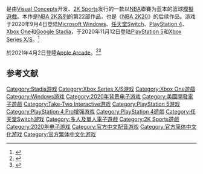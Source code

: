 {{NoteTA
| G1 = Games
}}
{{Infobox VG
| title = NBA 2K21
| image = 
| genre = [[體育遊戲|體育]]
| platform = {{ubl|[[Microsoft_Windows|Microsoft Windows]]|[[任天堂Switch|任天堂Switch]]|[[PlayStation_4|PlayStation 4]]|[[PlayStation_5|PlayStation 5]]|[[Xbox_One|Xbox One]]|[[Xbox_Series_X/S|Xbox Series X/S]]|[[Google_Stadia|Google Stadia]]|[[Apple_Arcade|Apple Arcade]] (Arcade版)}}
| released = {{vgrelease|WW|September 4, 2020}}'''Arcade版(Apple Arcade) '''<br/>2021年4月2日'''
| developer = [[Visual_Concepts|Visual Concepts]]
| publisher = [[2K_Games|2K Sports]]
| series = [[NBA_2K系列|NBA 2K系列]]
| modes = [[单人电子游戏|单人电子游戏]]、[[多人电子游戏|多人电子游戏]]
}}
{{vgname|NBA 2K21}}是由[[Visual_Concepts|Visual Concepts]]开发、[[2K_Games|2K Sports]]发行的一款以[[NBA|NBA]]聯賽为蓝本的篮球[[模擬遊戲|模擬遊戲]]。本作是[[NBA_2K系列|NBA 2K系列]]的第22部作品，也是《[[NBA_2K20|NBA 2K20]]》的后续作品。游戏于2020年9月4日登陆[[Microsoft_Windows|Microsoft Windows]]、[[任天堂Switch|任天堂Switch]]、[[PlayStation_4|PlayStation 4]]、[[Xbox_One|Xbox One]]和[[Google_Stadia|Google Stadia]]，于2020年11月12日登陆[[PlayStation_5|PlayStation 5]]和[[Xbox_Series_X/S|Xbox Series X/S]]。<ref name="polygon">{{Cite news|author=Good|first=Owen S.|title=Which edition of NBA 2K21 should you buy?|url=https://www.polygon.com/deals/2020/8/22/21396287/nba-2k21-edition-standard-deluxe-premium-retail-bonus-pre-order-mamba-forever-ps4-ps5-xbox-switch-pc|accessdate=23 August 2020|work=Polygon|date=22 August 2020|language=en|archive-date=2020-08-28|archive-url=https://web.archive.org/web/20200828005021/https://www.polygon.com/deals/2020/8/22/21396287/nba-2k21-edition-standard-deluxe-premium-retail-bonus-pre-order-mamba-forever-ps4-ps5-xbox-switch-pc|dead-url=no}}</ref>

{{vgname|NBA 2K21 Arcade版}}於2021年4月2日登陸[[Apple_Arcade|Apple Arcade]]。<ref>{{Cite web|title=NBA® 2K21 Arcade Edition Launches Today on Apple Arcade|url=https://newsroom.2k.com/news/nbar-2k21-arcade-edition-launches-today-on-apple-arcade|date=April 2, 2021|access-date=2021-04-03|archive-date=2021-05-12|archive-url=https://web.archive.org/web/20210512173357/https://newsroom.2k.com/news/nbar-2k21-arcade-edition-launches-today-on-apple-arcade}}</ref><ref>{{Cite web|title=Apple Arcade launches its biggest expansion yet, growing its award-winning catalog to more than 180 games|url=https://www.apple.com/newsroom/2021/04/apple-arcade-expands-its-award-winning-catalog-to-more-than-180-games/|date=April 2, 2021|access-date=2021-04-03|archive-date=2021-06-07|archive-url=https://web.archive.org/web/20210607210102/https://www.apple.com/newsroom/2021/04/apple-arcade-expands-its-award-winning-catalog-to-more-than-180-games/}}</ref>

== 参考文献 ==
{{Reflist}}

{{NBA 2K系列}}

{{DEFAULTSORT:Nba 2k21}}
[[Category:Stadia游戏|Category:Stadia游戏]]
[[Category:Xbox_Series_X/S游戏|Category:Xbox Series X/S游戏]]
[[Category:Xbox_One遊戲|Category:Xbox One遊戲]]
[[Category:Windows游戏|Category:Windows游戏]]
[[Category:2020年背景电子游戏|Category:2020年背景电子游戏]]
[[Category:美國開發電子遊戲|Category:美國開發電子遊戲]]
[[Category:Take-Two_Interactive游戏|Category:Take-Two Interactive游戏]]
[[Category:PlayStation_5游戏|Category:PlayStation 5游戏]]
[[Category:PlayStation_4_Pro增强游戏|Category:PlayStation 4 Pro增强游戏]]
[[Category:PlayStation_4遊戲|Category:PlayStation 4遊戲]]
[[Category:任天堂Switch游戏|Category:任天堂Switch游戏]]
[[Category:多人及單人電子遊戲|Category:多人及單人電子遊戲]]
[[Category:2K_Sports遊戲|Category:2K Sports遊戲]]
[[Category:2020年电子游戏|Category:2020年电子游戏]]
[[Category:官方中文配音游戏|Category:官方中文配音游戏]]
[[Category:官方简体中文化游戏|Category:官方简体中文化游戏]]
[[Category:官方繁体中文化游戏|Category:官方繁体中文化游戏]]
{{sports-videogame-stub}}
{{takeTwo-stub}}